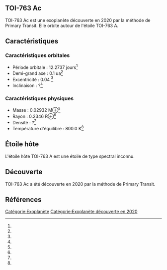 == TOI-763 Ac ==

{{Infobox Exoplanète
| nom = TOI-763 Ac
| image = 
| légende = 
| étoile = TOI-763 A
| constellation = 
| ascension_droite = 
| déclinaison = 
| distance = ?
| type_spectral = ?
| masse = 0.02932 M⊕<ref></ref>
| rayon = 0.2346 R⊕<ref></ref>
| densité = ?<ref></ref>
| gravité = ?<ref></ref>
| température = 800.0 K<ref></ref>
| période = 12.2737 j<ref></ref>
| demi_grand_axe = 0.1 ua<ref></ref>
| excentricité = 0.04 <ref></ref>
| inclinaison = ?<ref></ref>
| méthode_découverte = Primary Transit
| date_découverte = 2020
| statut = Confirmée
}}

TOI-763 Ac est une exoplanète découverte en 2020 par la méthode de Primary Transit. Elle orbite autour de l'étoile TOI-763 A.

== Caractéristiques ==

=== Caractéristiques orbitales ===
* Période orbitale : 12.2737 jours<ref></ref>
* Demi-grand axe : 0.1 ua<ref></ref>
* Excentricité : 0.04 <ref></ref>
* Inclinaison : ?<ref></ref>

=== Caractéristiques physiques ===
* Masse : 0.02932 M⊕<ref></ref>
* Rayon : 0.2346 R⊕<ref></ref>
* Densité : ?<ref></ref>
* Température d'équilibre : 800.0 K<ref></ref>

== Étoile hôte ==

{{Infobox Étoile
| nom = TOI-763 A
| image = 
| légende = 
| constellation = 
| ascension_droite = 
| déclinaison = 
| distance = ?
| type_spectral = ?
| magnitude_absolue = 
| magnitude_apparente = 
| masse = ?<ref></ref>
| rayon = ?<ref></ref>
| température = ?<ref></ref>
| métallicité = ?<ref></ref>
| âge = ?<ref></ref>
}}

L'étoile hôte TOI-763 A est une étoile de type spectral inconnu.

== Découverte ==

TOI-763 Ac a été découverte en 2020 par la méthode de Primary Transit.

== Références ==
<references />

[[Catégorie:Exoplanète]]
[[Catégorie:Exoplanète découverte en 2020]]
